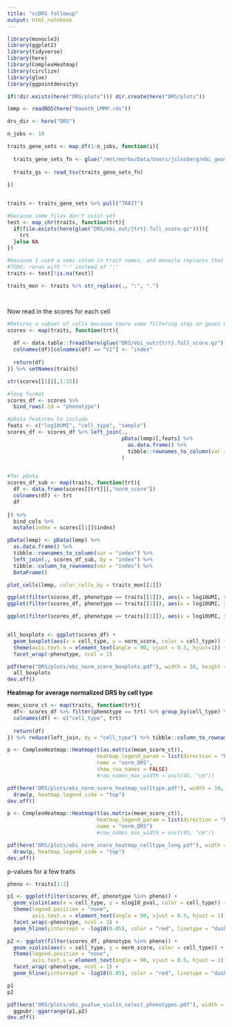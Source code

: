 ```yaml
---
title: "scDRS followup"
output: html_notebook
---
```


```r
library(monocle3)
library(ggplot2)
library(tidyverse)
library(here)
library(ComplexHeatmap)
library(circlize)
library(glue)
library(ggpointdensity)

if(!dir.exists(here("DRS/plots"))) dir.create(here("DRS/plots"))
```

```r
lmmp <- readRDS(here("6month_LMMP.rds"))

```

```r
drs_dir <- here("DRS")

n_jobs <- 19

traits_gene_sets <- map_df(1:n_jobs, function(i){
  
  traits_gene_sets_fn <- glue("/mnt/morbo/Data/Users/jslosberg/ebi_gwas/gwas_subsets/gwas_gene_sets_sub{i}.tsv")
  
  traits_gs <- read_tsv(traits_gene_sets_fn)
  
})


traits <- traits_gene_sets %>% pull("TRAIT")

#because some files don't exist yet
test <- map_chr(traits, function(trt){ 
  if(file.exists(here(glue("DRS/ebi_out/{trt}.full_score.gz")))){
    trt
  }else NA
})

#because I used a semi-colon in trait names, and monocle replaces that with a .
#TODO: rerun with "-" instead of ":"
traits <- test[!is.na(test)] 

traits_mon <- traits %>% str_replace(., ":", ".")




```



Now read in the scores for each cell
```r
#Returns a subset of cells because there some filtering step on genes expressed (according to flag passed to compute_score)
scores <- map(traits, function(trt){
  
  df <- data.table::fread(here(glue("DRS/ebi_out/{trt}.full_score.gz")))
  colnames(df)[colnames(df) == "V1"] <- "index"
  
  return(df)
}) %>% setNames(traits)

str(scores[[1]][,1:15])

#long format
scores_df <- scores %>%
  bind_rows(.id = "phenotype")

#pData features to include
feats <- c("log10UMI", "cell_type", "sample")
scores_df <- scores_df %>% left_join(.,
                                     pData(lmmp)[,feats] %>%
                                       as.data.frame() %>%
                                       tibble::rownames_to_column(var = "index")
                                     )



```

```r
#for pData
scores_df_sub <- map(traits, function(trt){
  df <- data.frame(scores[[trt]][,"norm_score"]) 
  colnames(df) <- trt
  df
  
}) %>%
  bind_cols %>%
  mutate(index = scores[[1]]$index)

pData(lmmp) <- pData(lmmp) %>%
  as.data.frame() %>%
  tibble::rownames_to_column(var = "index") %>%
  left_join(., scores_df_sub, by = "index") %>%
  tibble::column_to_rownames(var = "index") %>%
  DataFrame()

plot_cells(lmmp, color_cells_by = traits_mon[[1]])
```

```r

ggplot(filter(scores_df, phenotype == traits[[1]]), aes(x = log10UMI, y = norm_score)) + geom_point() + ggpointdensity::geom_pointdensity()
ggplot(filter(scores_df, phenotype == traits[[1]]), aes(x = log10UMI, y = pval)) + geom_point() + ggpointdensity::geom_pointdensity()

ggplot(filter(scores_df, phenotype == traits[[1]]), aes(x = log10UMI, y = nlog10_pval)) + geom_point() + ggpointdensity::geom_pointdensity()



```

```r
all_boxplots <- ggplot(scores_df) +
  geom_boxplot(aes(x = cell_type, y = norm_score, color = cell_type)) +
  theme(axis.text.x = element_text(angle = 90, vjust = 0.5, hjust=1)) +
  facet_wrap(~phenotype, ncol = 2)

pdf(here("DRS/plots/ebi_norm_score_boxplots.pdf"), width = 10, height = 220)
  all_boxplots
dev.off()

```

**Heatmap for average normalized DRS by cell type**

```r
mean_score_ct <- map(traits, function(trt){
  df<- scores_df %>% filter(phenotype == trt) %>% group_by(cell_type) %>% summarize(mean_norm_score = mean(norm_score)) 
  colnames(df) <- c("cell_type", trt)
  
  return(df)
}) %>% reduce(left_join, by = "cell_type") %>% tibble::column_to_rownames(var = "cell_type") %>% as.data.frame()

p <- ComplexHeatmap::Heatmap(t(as.matrix(mean_score_ct)), 
                             heatmap_legend_param = list(direction = "horizontal"),
                             name = "norm_DRS",
                             show_row_names = FALSE)
                             #row_names_max_width = unit(45, "cm"))

pdf(here("DRS/plots/ebi_norm_score_heatmap_celltype.pdf"), width = 10, height = 15)
  draw(p, heatmap_legend_side = "top")
dev.off()

p <- ComplexHeatmap::Heatmap(t(as.matrix(mean_score_ct)), 
                             heatmap_legend_param = list(direction = "horizontal"),
                             name = "norm_DRS")
                             #row_names_max_width = unit(45, "cm"))

pdf(here("DRS/plots/ebi_norm_score_heatmap_celltype_long.pdf"), width = 40, height = 200)
  draw(p, heatmap_legend_side = "top")
dev.off()
```

p-values for a few traits

```r
pheno <- traits[1:2]

p1 <- ggplot(filter(scores_df, phenotype %in% pheno)) +
  geom_violin(aes(x = cell_type, y = nlog10_pval, color = cell_type)) +
  theme(legend.position = "none",
        axis.text.x = element_text(angle = 90, vjust = 0.5, hjust = 1)) +
  facet_wrap(~phenotype, ncol = 1) +
  geom_hline(yintercept = -log10(0.05), color = "red", linetype = "dashed")

p2 <- ggplot(filter(scores_df, phenotype %in% pheno)) +
  geom_violin(aes(x = cell_type, y = norm_score, color = cell_type)) +
  theme(legend.position = "none",
        axis.text.x = element_text(angle = 90, vjust = 0.5, hjust = 1)) +
  facet_wrap(~phenotype, ncol = 1) +
  geom_hline(yintercept = -log10(0.05), color = "red", linetype = "dashed")

p1
p2

pdf(here("DRS/plots/ebi_pvalue_violin_select_phenotypes.pdf"), width = 8, height = 12)
  ggpubr::ggarrange(p1,p2)
dev.off()

```

